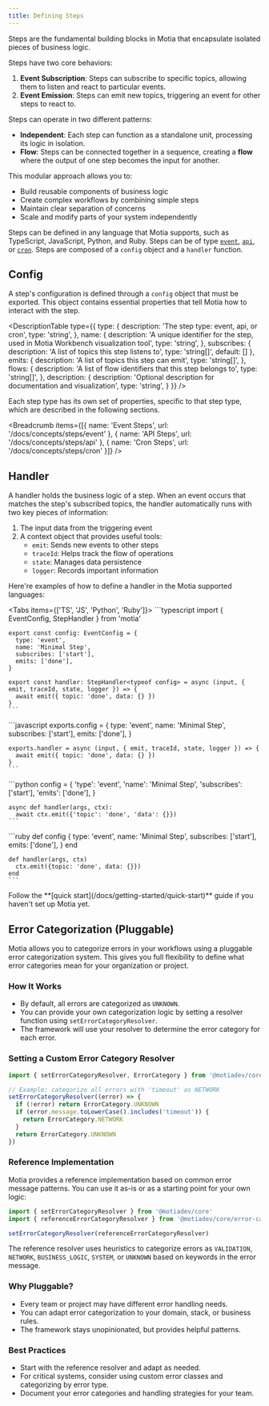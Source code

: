 ```yaml
---
title: Defining Steps
---
```


Steps are the fundamental building blocks in Motia that encapsulate isolated pieces of business logic. 

Steps have two core behaviors:

1. **Event Subscription**: Steps can subscribe to specific topics, allowing them to listen and react to particular events.
2. **Event Emission**: Steps can emit new topics, triggering an event for other steps to react to.

Steps can operate in two different patterns:
- **Independent**: Each step can function as a standalone unit, processing its logic in isolation.
- **Flow**: Steps can be connected together in a sequence, creating a **flow** where the output of one step becomes the input for another.

This modular approach allows you to:
- Build reusable components of business logic
- Create complex workflows by combining simple steps
- Maintain clear separation of concerns
- Scale and modify parts of your system independently

Steps can be defined in any language that Motia supports, such as TypeScript, JavaScript, Python, and Ruby. Steps can be of type [`event`](/docs/concepts/steps/event), [`api`](/docs/concepts/steps/api), or [`cron`](/docs/concepts/steps/cron). Steps are composed of a `config` object and a `handler` function.

## Config

A step's configuration is defined through a `config` object that must be exported. This object contains essential properties that tell Motia how to interact with the step.

<DescriptionTable
  type={{
    type: {
      description: 'The step type: event, api, or cron',
      type: 'string',
    },
    name: {
      description: 'A unique identifier for the step, used in Motia Workbench visualization tool',
      type: 'string',
    },
    subscribes: {
      description: 'A list of topics this step listens to',
      type: 'string[]',
      default: []
    },
    emits: {
      description: 'A list of topics this step can emit',
      type: 'string[]',
    },
    flows: {
      description: 'A list of flow identifiers that this step belongs to',
      type: 'string[]',
    },
    description: {
      description: 'Optional description for documentation and visualization',
      type: 'string',
    }
  }}
/>

Each step type has its own set of properties, specific to that step type, which are described in the following sections.

<Breadcrumb items={[{
  name: 'Event Steps',
  url: '/docs/concepts/steps/event'
}, {
  name: 'API Steps',
  url: '/docs/concepts/steps/api'
}, {
  name: 'Cron Steps',
  url: '/docs/concepts/steps/cron'
}]} />

## Handler

A handler holds the business logic of a step. When an event occurs that matches the step's subscribed topics, the handler automatically runs with two key pieces of information:

1. The input data from the triggering event
2. A context object that provides useful tools:
   - `emit`: Sends new events to other steps
   - `traceId`: Helps track the flow of operations
   - `state`: Manages data persistence
   - `logger`: Records important information

Here're examples of how to define a handler in the Motia supported languages:

<Tabs items={['TS', 'JS', 'Python', 'Ruby']}>
  <Tab value="TS">
    ```typescript
    import { EventConfig, StepHandler } from 'motia'

    export const config: EventConfig = {
      type: 'event',
      name: 'Minimal Step',
      subscribes: ['start'],
      emits: ['done'],
    }

    export const handler: StepHandler<typeof config> = async (input, { emit, traceId, state, logger }) => {
      await emit({ topic: 'done', data: {} })
    }
    ```
  </Tab>
  <Tab value="JS">
    ```javascript
    exports.config = {
      type: 'event',
      name: 'Minimal Step',
      subscribes: ['start'],
      emits: ['done'],
    }

    exports.handler = async (input, { emit, traceId, state, logger }) => {
      await emit({ topic: 'done', data: {} })
    }
    ```
  </Tab>
  <Tab value="Python">
    ```python
    config = {
        'type': 'event',
        'name': 'Minimal Step',
        'subscribes': ['start'],
        'emits': ['done'],
    }

    async def handler(args, ctx):
      await ctx.emit({'topic': 'done', 'data': {}})
    ```
  </Tab>
  <Tab value="Ruby">
    ```ruby
    def config
      {
        type: 'event',
        name: 'Minimal Step',
        subscribes: ['start'],
        emits: ['done'],
      }
    end

    def handler(args, ctx)
      ctx.emit({topic: 'done', data: {}})
    end
    ```
  </Tab>
</Tabs>

<Callout>
Follow the **[quick start](/docs/getting-started/quick-start)** guide if you haven't set up Motia yet.
</Callout>

## Error Categorization (Pluggable)

Motia allows you to categorize errors in your workflows using a pluggable error categorization system. This gives you full flexibility to define what error categories mean for your organization or project.

### How It Works

- By default, all errors are categorized as `UNKNOWN`.
- You can provide your own categorization logic by setting a resolver function using `setErrorCategoryResolver`.
- The framework will use your resolver to determine the error category for each error.

### Setting a Custom Error Category Resolver

```typescript
import { setErrorCategoryResolver, ErrorCategory } from '@motiadev/core'

// Example: categorize all errors with 'timeout' as NETWORK
setErrorCategoryResolver((error) => {
  if (!error) return ErrorCategory.UNKNOWN
  if (error.message.toLowerCase().includes('timeout')) {
    return ErrorCategory.NETWORK
  }
  return ErrorCategory.UNKNOWN
})
```

### Reference Implementation

Motia provides a reference implementation based on common error message patterns. You can use it as-is or as a starting point for your own logic:

```typescript
import { setErrorCategoryResolver } from '@motiadev/core'
import { referenceErrorCategoryResolver } from '@motiadev/core/error-category-reference'

setErrorCategoryResolver(referenceErrorCategoryResolver)
```

The reference resolver uses heuristics to categorize errors as `VALIDATION`, `NETWORK`, `BUSINESS_LOGIC`, `SYSTEM`, or `UNKNOWN` based on keywords in the error message.

### Why Pluggable?

- Every team or project may have different error handling needs.
- You can adapt error categorization to your domain, stack, or business rules.
- The framework stays unopinionated, but provides helpful patterns.

### Best Practices

- Start with the reference resolver and adapt as needed.
- For critical systems, consider using custom error classes and categorizing by error type.
- Document your error categories and handling strategies for your team.
